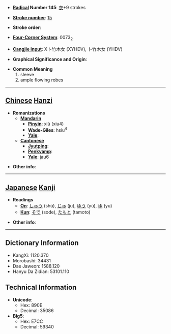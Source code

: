 * '''[[Wiktionary:Chinese radical index| Radical]] Number 145''': [[Wiktionary:Chinese radical index 衣|衣]]+9 strokes

* '''[[Wiktionary:Chinese total strokes index|Stroke number]]''': [[Wiktionary:Chinese total strokes index 15|15]]

* '''Stroke order''': 

* '''[[Wiktionary:Chinese four corner index|Four-Corner System]]''': 0073<sub>2</sub>

* '''[[Wiktionary:Chinese Cangjie index|Cangjie input]]''': X卜竹木女 (XYHDV), 卜竹木女 (YHDV)

* '''Graphical Significance and Origin''': 

* '''Common Meaning'''
*#sleeve
*# ample flowing robes


----

== [[Chinese]] [[Hanzi]] ==

* '''Romanizations'''
** '''[[Mandarin]]'''
*** '''[[Pinyin]]''': xiù (xiu4)
*** '''[[Wade-Giles]]''': hsiu<sup>4</sup>
*** '''[[Yale]]''': 
** '''[[Cantonese]]'''
*** '''[[Jyutping]]''':
*** '''[[Penkyamp]]''': 
*** '''[[Yale]]''': jau6

* '''Other info''': 

----

== [[Japanese]] [[Kanji]] ==

* '''Readings'''
** '''[[On]]''': [[しゅう]] (shū), [[じゅ]] (ju), [[ゆう]] (yū), [[ゆ]] (yu)
** '''[[Kun]]''': [[そで]] (sode), [[たもと]] (tamoto)

* '''Other info''':  

----

== Dictionary Information ==

* KangXi: 1120.370
* Morobashi: 34431
* Dae Jaweon: 1588.120
* Hanyu Da Zidian: 53101.110

== Technical Information ==

* '''Unicode''':
** Hex: 890E
** Decimal: 35086
* '''Big5''':
** Hex: E7CC
** Decimal: 59340